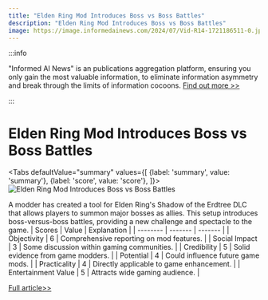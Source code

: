 ```yaml
---
title: "Elden Ring Mod Introduces Boss vs Boss Battles"
description: "Elden Ring Mod Introduces Boss vs Boss Battles"
image: https://image.informedainews.com/2024/07/Vid-R14-1721186511-0.jpg
---
```



:::info

"Informed AI News" is an publications aggregation platform, ensuring you only gain the most valuable information, to eliminate information asymmetry and break through the limits of information cocoons.  [Find out more >>](/)

:::

# Elden Ring Mod Introduces Boss vs Boss Battles


<Tabs
	defaultValue="summary"
	values={[
	{label: 'summary', value: 'summary'},
	{label: 'score', value: 'score'},
]}>
<TabItem value="summary">
<img
  src="https://image.informedainews.com/2024/07/Vid-R14-1721186511-0.jpg"
  alt="Elden Ring Mod Introduces Boss vs Boss Battles"
/>



A modder has created a tool for Elden Ring's Shadow of the Erdtree DLC that allows players to summon major bosses as allies. This setup introduces boss-versus-boss battles, providing a new challenge and spectacle to the game.
</TabItem>
<TabItem value="score">
	| Scores     | Value   | Explanation |
	| -------- | ------- | ------- |
	| Objectivity  | 6    | Comprehensive reporting on mod features.    |
	| Social Impact | 3     | Some discussion within gaming communities.    |
	| Credibility    | 5    | Solid evidence from game modders.    |
	| Potential    | 4    | Could influence future game mods.    |
	| Practicality    | 4    | Directly applicable to game enhancement.    |
	| Entertainment Value    | 5    | Attracts wide gaming audience.    |
</TabItem>
</Tabs>

[Full article>>](https://www.ign.com/articles/elden-ring-shadow-of-the-erdtree-mod-lets-players-instigate-dramatic-boss-vs-boss-showdowns)
